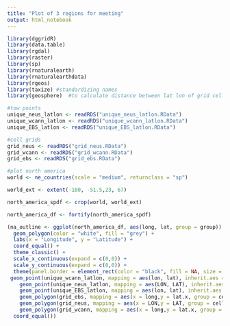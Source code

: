 ```yaml
---
title: "Plot of 3 regions for meeting"
output: html_notebook
---
```


```r
library(dggridR)
library(data.table)
library(rgdal)
library(raster)
library(sp)
library(rnaturalearth)
library(rnaturalearthdata)
library(rgeos)
library(taxize) #standardizing names
library(geosphere)  #to calculate distance between lat lon of grid cells

#tow points
unique_neus_latlon <- readRDS("unique_neus_latlon.RData")
unique_wcann_latlon <- readRDS("unique_wcann_latlon.RData")
unique_EBS_latlon <- readRDS("unique_EBS_latlon.RData")

#cell grids
grid_neus <- readRDS("grid_neus.RData")
grid_wcann <- readRDS("grid_wcann.RData")
grid_ebs <- readRDS("grid_ebs.RData")
```

```r
#plot north america
world <- ne_countries(scale = "medium", returnclass = "sp")

world_ext <- extent(-180, -51.5,23, 67)

north_america_spdf <- crop(world, world_ext)

north_america_df <- fortify(north_america_spdf)

(na_outline <- ggplot(north_america_df, aes(long, lat, group = group)) +
  geom_polygon(color = "white", fill = "grey") +
  labs(x = "Longitude", y = "Latitude") +
  coord_equal() +
  theme_classic() +
  scale_x_continuous(expand = c(0,0)) +
  scale_y_continuous(expand = c(0,0)) +
  theme(panel.border = element_rect(color = "black", fill = NA, size = 1)) +
 geom_point(unique_wcann_latlon, mapping = aes(lon, lat), inherit.aes = FALSE, shape = 18, size = 0.001, color = "red") +
    geom_point(unique_neus_latlon, mapping = aes(LON, LAT), inherit.aes = FALSE, shape = 18, size = 0.001, color = "red") +
    geom_point(unique_EBS_latlon, mapping = aes(lon, lat), inherit.aes = FALSE, shape = 18, size = 0.001, color = "red") +
    geom_polygon(grid_ebs, mapping = aes(x = long,y = lat.x, group = cell), inherit.aes = FALSE, color = "black", fill = NA, size = 0.1) +
    geom_polygon(grid_neus, mapping = aes(x = LON,y = LAT, group = cell), inherit.aes = FALSE, color = "black", fill = NA, size = 0.1) +
    geom_polygon(grid_wcann, mapping = aes(x = long,y = lat.x, group = cell), inherit.aes = FALSE, color = "black", fill = NA, size = 0.1) +
  coord_equal())
```

